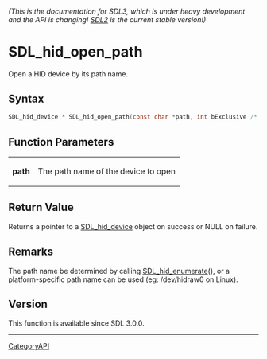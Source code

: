 ====== (This is the documentation for SDL3, which is under heavy development and the API is changing! [https://wiki.libsdl.org/ SDL2] is the current stable version!) ======
= SDL_hid_open_path =

Open a HID device by its path name.

== Syntax ==

<syntaxhighlight lang='c'>
SDL_hid_device * SDL_hid_open_path(const char *path, int bExclusive /* = false */);
</syntaxhighlight>

== Function Parameters ==

{|
|'''path'''
|The path name of the device to open
|}

== Return Value ==

Returns a pointer to a [[SDL_hid_device]] object on success or NULL on
failure.

== Remarks ==

The path name be determined by calling [[SDL_hid_enumerate]](), or a
platform-specific path name can be used (eg: /dev/hidraw0 on Linux).

== Version ==

This function is available since SDL 3.0.0.

----
[[CategoryAPI]]


